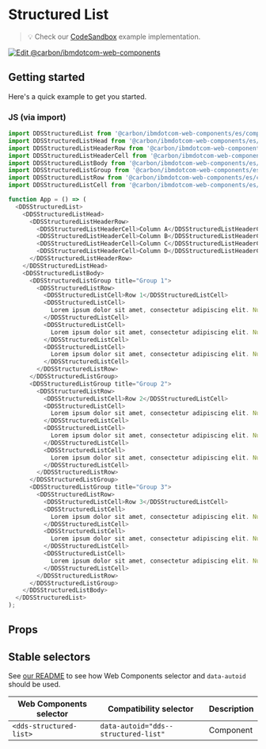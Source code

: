 
# Structured List

> 💡 Check our
> [CodeSandbox](https://githubbox.com/carbon-design-system/carbon-for-ibm-dotcom/tree/v1/packages/web-components/examples/codesandbox/components-react/structured-list)
> example implementation.

[![Edit @carbon/ibmdotcom-web-components](https://codesandbox.io/static/img/play-codesandbox.svg)](https://githubbox.com/carbon-design-system/carbon-for-ibm-dotcom/tree/v1/packages/web-components/examples/codesandbox/components-react/structured-list)

## Getting started

Here's a quick example to get you started.

### JS (via import)

```javascript
import DDSStructuredList from '@carbon/ibmdotcom-web-components/es/components-react/structured-list/structured-list';
import DDSStructuredListHead from '@carbon/ibmdotcom-web-components/es/components-react/structured-list/structured-list-head';
import DDSStructuredListHeaderRow from '@carbon/ibmdotcom-web-components/es/components-react/structured-list/structured-list-header-row';
import DDSStructuredListHeaderCell from '@carbon/ibmdotcom-web-components/es/components-react/structured-list/structured-list-header-cell';
import DDSStructuredListBody from '@carbon/ibmdotcom-web-components/es/components-react/structured-list/structured-list-body';
import DDSStructuredListGroup from '@carbon/ibmdotcom-web-components/es/components-react/structured-list/structured-list-group';
import DDSStructuredListRow from '@carbon/ibmdotcom-web-components/es/components-react/structured-list/structured-list-row';
import DDSStructuredListCell from '@carbon/ibmdotcom-web-components/es/components-react/structured-list/structured-list-cell';

function App = () => (
  <DDSStructuredList>
    <DDSStructuredListHead>
      <DDSStructuredListHeaderRow>
        <DDSStructuredListHeaderCell>Column A</DDSStructuredListHeaderCell>
        <DDSStructuredListHeaderCell>Column B</DDSStructuredListHeaderCell>
        <DDSStructuredListHeaderCell>Column C</DDSStructuredListHeaderCell>
        <DDSStructuredListHeaderCell>Column D</DDSStructuredListHeaderCell>
      </DDSStructuredListHeaderRow>
    </DDSStructuredListHead>
    <DDSStructuredListBody>
      <DDSStructuredListGroup title="Group 1">
        <DDSStructuredListRow>
          <DDSStructuredListCell>Row 1</DDSStructuredListCell>
          <DDSStructuredListCell>
            Lorem ipsum dolor sit amet, consectetur adipiscing elit. Nunc dui magna, finibus id tortor sed, aliquet bibendum augue. Aenean posuere sem vel euismod dignissim.
          </DDSStructuredListCell>
          <DDSStructuredListCell>
            Lorem ipsum dolor sit amet, consectetur adipiscing elit. Nunc dui magna, finibus id tortor sed, aliquet bibendum augue. Aenean posuere sem vel euismod dignissim.
          </DDSStructuredListCell>
          <DDSStructuredListCell>
            Lorem ipsum dolor sit amet, consectetur adipiscing elit. Nunc dui magna, finibus id tortor sed, aliquet bibendum augue. Aenean posuere sem vel euismod dignissim.
          </DDSStructuredListCell>
        </DDSStructuredListRow>
      </DDSStructuredListGroup>
      <DDSStructuredListGroup title="Group 2">
        <DDSStructuredListRow>
          <DDSStructuredListCell>Row 2</DDSStructuredListCell>
          <DDSStructuredListCell>
            Lorem ipsum dolor sit amet, consectetur adipiscing elit. Nunc dui magna, finibus id tortor sed, aliquet bibendum augue. Aenean posuere sem vel euismod dignissim.
          </DDSStructuredListCell>
          <DDSStructuredListCell>
            Lorem ipsum dolor sit amet, consectetur adipiscing elit. Nunc dui magna, finibus id tortor sed, aliquet bibendum augue. Aenean posuere sem vel euismod dignissim.
          </DDSStructuredListCell>
          <DDSStructuredListCell>
            Lorem ipsum dolor sit amet, consectetur adipiscing elit. Nunc dui magna, finibus id tortor sed, aliquet bibendum augue. Aenean posuere sem vel euismod dignissim.
          </DDSStructuredListCell>
        </DDSStructuredListRow>
      </DDSStructuredListGroup>
      <DDSStructuredListGroup title="Group 3">
        <DDSStructuredListRow>
          <DDSStructuredListCell>Row 3</DDSStructuredListCell>
          <DDSStructuredListCell>
            Lorem ipsum dolor sit amet, consectetur adipiscing elit. Nunc dui magna, finibus id tortor sed, aliquet bibendum augue. Aenean posuere sem vel euismod dignissim.
          </DDSStructuredListCell>
          <DDSStructuredListCell>
            Lorem ipsum dolor sit amet, consectetur adipiscing elit. Nunc dui magna, finibus id tortor sed, aliquet bibendum augue. Aenean posuere sem vel euismod dignissim.
          </DDSStructuredListCell>
          <DDSStructuredListCell>
            Lorem ipsum dolor sit amet, consectetur adipiscing elit. Nunc dui magna, finibus id tortor sed, aliquet bibendum augue. Aenean posuere sem vel euismod dignissim.
          </DDSStructuredListCell>
        </DDSStructuredListRow>
      </DDSStructuredListGroup>
    </DDSStructuredListBody>
  </DDSStructuredList>
);
```

## Props

<Props of={PropTypesRef} />

## Stable selectors

See
[our README](https://github.com/carbon-design-system/carbon-for-ibm-dotcom/tree/main/packages/web-components#stable-selectors-for-analytics-and-integratione2e-testing-in-web-components)
to see how Web Components selector and `data-autoid` should be used.

| Web Components selector | Compatibility selector               | Description |
| ----------------------- | ------------------------------------ | ----------- |
| `<dds-structured-list>` | `data-autoid="dds--structured-list"` | Component   |

<Description markdown={contributing} />
